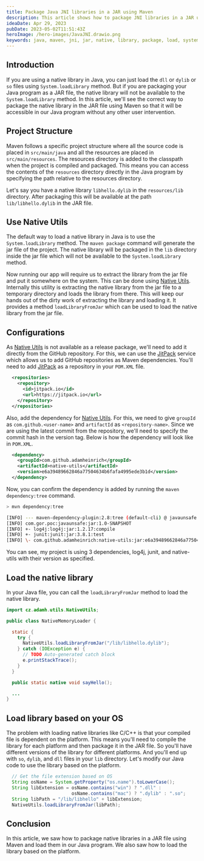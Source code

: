 ```yaml
---
title: Package Java JNI libraries in a JAR using Maven
description: This article shows how to package JNI libraries in a JAR using Maven.
ideaDate: Apr 29, 2023
pubDate: 2023-05-02T11:51:43Z
heroImage: /hero-images/JavaJNI.drawio.png
keywords: java, maven, jni, jar, native, library, package, load, system, utils, native-utils, jitpack, github, dll, so, dylib
---
```


## Introduction

If you are using a native library in Java, you can just load the `dll` or `dylib` or `so` files using `System.loadLibrary` method.
But if you are packaging your Java program as a JAR file, the native library will not be available to the `System.loadLibrary` method.
In this article, we'll see the correct way to package the native library in the JAR file using Maven so that it will be accessible in our Java program without any other user intervention.

## Project Structure

Maven follows a specific project structure where all the source code is placed in `src/main/java` and all the resources are placed in `src/main/resources`. 
The resources directory is added to the classpath when the project is compiled and packaged.
This means you can access the contents of the `resources` directory directly in the Java program by specifying the path relative to the resources directory.

Let's say you have a native library `libhello.dylib` in the `resources/lib` directory.
After packaging this will be available at the path `lib/libhello.dylib` in the JAR file.

## Use Native Utils 

The default way to load a native library in Java is to use the `System.loadLibrary` method.
The `maven package` command will generate the jar file of the project. 
The native library will be packaged in the `lib` directory inside the jar file which will not be available to the `System.loadLibrary` method.

Now running our app will require us to extract the library from the jar file and put it somewhere on the system.
This can be done using [Native Utils](https://github.com/adamheinrich/native-utils).
Internally this utility is extracting the native library from the jar file to a temporary directory and loads the library from there.
This will keep our hands out of the dirty work of extracting the library and loading it.
It provides a method `loadLibraryFromJar` which can be used to load the native library from the jar file.

## Configurations

As [Native Utils](https://github.com/adamheinrich/native-utils) is not available as a release package, we'll need to add it directly from the GitHub repository.
For this, we can use the [JitPack](https://jitpack.io/) service which allows us to add GitHub repositories as Maven dependencies.
You'll need to add [JitPack](https://jitpack.io/) as a repository in your `POM.XML` file.

```xml
  <repositories>
    <repository>
      <id>jitpack.io</id>
      <url>https://jitpack.io</url>
    </repository>
  </repositories>
```

Also, add the dependency for [Native Utils](https://github.com/adamheinrich/native-utils).
For this, we need to give `groupId` as `com.github.<user-name>` and `artifactId` as `<repository-name>`.
Since we are using the latest commit from the repository, we'll need to specify the commit hash in the version tag.
Below is how the dependency will look like in `POM.XML`.

```xml
  <dependency>
    <groupId>com.github.adamheinrich</groupId>
    <artifactId>native-utils</artifactId>
    <version>e6a39489662846a77504634b6fafa4995ede3b1d</version>
  </dependency>
```

Now, you can confirm the dependency is added by running the `maven dependency:tree` command.

```bash
> mvn dependency:tree

[INFO] --- maven-dependency-plugin:2.8:tree (default-cli) @ javaunsafe ---
[INFO] com.gor.poc:javaunsafe:jar:1.0-SNAPSHOT
[INFO] +- log4j:log4j:jar:1.2.17:compile
[INFO] +- junit:junit:jar:3.8.1:test
[INFO] \- com.github.adamheinrich:native-utils:jar:e6a39489662846a77504634b6fafa4995ede3b1d:compile
```

You can see, my project is using 3 dependencies, log4j, junit, and native-utils with their version as specified.

## Load the native library

In your Java file, you can call the `loadLibraryFromJar` method to load the native library.

```java
import cz.adamh.utils.NativeUtils;

public class NativeMemoryLoader {

  static {
    try {
      NativeUtils.loadLibraryFromJar("/lib/libhello.dylib");
    } catch (IOException e) {
      // TODO Auto-generated catch block
      e.printStackTrace();
    }
  }

  public static native void sayHello();

  ...
}
```

## Load library based on your OS

The problem with loading native libraries like C/C++ is that your compiled file is dependent on the platform.
This means you'll need to compile the library for each platform and then package it in the JAR file.
So you'll have different versions of the library for different platforms. And you'll end up with `so`, `dylib`, and `dll` files in your `lib` directory.
Let's modify our Java code to use the library based on the platform.

```java
  // Get the file extension based on OS
  String osName = System.getProperty("os.name").toLowerCase();
  String libExtension = osName.contains("win") ? ".dll" :
                        osName.contains("mac") ? ".dylib" : ".so";
  String libPath = "/lib/libhello" + libExtension;
  NativeUtils.loadLibraryFromJar(libPath);
```

## Conclusion

In this article, we saw how to package native libraries in a JAR file using Maven and load them in our Java program.
We also saw how to load the library based on the platform. 
